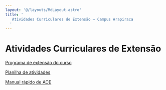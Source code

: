 ```yaml
---
layout: '@/layouts/MdLayout.astro'
title: '
   Atividades Curriculares de Extensão — Campus Arapiraca
  '
---
```




Atividades Curriculares de Extensão
===================================









[Programa de extensão do curso](https://docs.google.com/document/d/1zXvrZGEdVUtuBCWiVwbkcHaz9DQU0Ld5lEsgqeDdGh8/edit)


[Planilha de atividades](https://docs.google.com/spreadsheets/d/1TP4YJ-bDBQXwYRdy-O4QXecAz0uI44kAPuJ1u6GIES0/edit?usp=sharing)


[Manual rápido de ACE](https://www.canva.com/design/DAF0b9RSI_0/y0SFhgSfINQ1IZafA-dSMQ/view?utm_content=DAF0b9RSI_0&utm_campaign=designshare&utm_medium=link&utm_source=editor)











